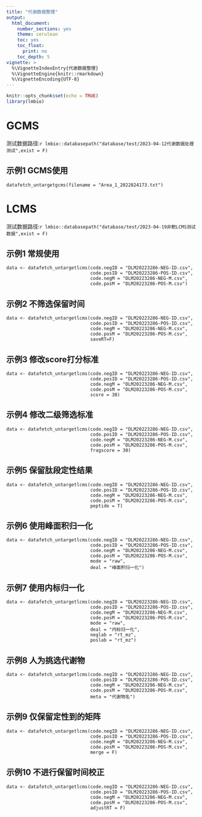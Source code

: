 ```yaml
---
title: "代谢数据整理"
output:
  html_document: 
    number_sections: yes
    theme: cerulean
    toc: yes
    toc_float:
      print: no
    toc_depth: 5
vignette: >
  %\VignetteIndexEntry{代谢数据整理}
  %\VignetteEngine{knitr::rmarkdown}
  %\VignetteEncoding{UTF-8}
---
```

  
```r
knitr::opts_chunk$set(echo = TRUE)
library(lmbio)
```

# GCMS

测试数据路径:`r lmbio::databasepath("database/test/2023-04-12代谢数据处理测试",exist = F)`

## 示例1 GCMS使用

```
datafetch_untargetgcms(filename = "Area_1_2022824173.txt")
```

# LCMS

测试数据路径:`r lmbio::databasepath("database/test/2023-04-19非靶LCMS测试数据",exist = F)`

## 示例1 常规使用

```
data <- datafetch_untargetlcms(code.negID = "DLM20223286-NEG-ID.csv",
                               code.posID = "DLM20223286-POS-ID.csv",
                               code.negM = "DLM20223286-NEG-M.csv", 
                               code.posM = "DLM20223286-POS-M.csv")
```
## 示例2 不筛选保留时间

```
data <- datafetch_untargetlcms(code.negID = "DLM20223286-NEG-ID.csv",
                               code.posID = "DLM20223286-POS-ID.csv",
                               code.negM = "DLM20223286-NEG-M.csv", 
                               code.posM = "DLM20223286-POS-M.csv",
                               saveRT=F)
```

## 示例3 修改score打分标准

```
data <- datafetch_untargetlcms(code.negID = "DLM20223286-NEG-ID.csv",
                               code.posID = "DLM20223286-POS-ID.csv",
                               code.negM = "DLM20223286-NEG-M.csv", 
                               code.posM = "DLM20223286-POS-M.csv",
                               score = 30)
```

## 示例4 修改二级筛选标准

```
data <- datafetch_untargetlcms(code.negID = "DLM20223286-NEG-ID.csv",
                               code.posID = "DLM20223286-POS-ID.csv",
                               code.negM = "DLM20223286-NEG-M.csv", 
                               code.posM = "DLM20223286-POS-M.csv",
                               fragscore = 30)
```

## 示例5 保留肽段定性结果

```
data <- datafetch_untargetlcms(code.negID = "DLM20223286-NEG-ID.csv",
                               code.posID = "DLM20223286-POS-ID.csv",
                               code.negM = "DLM20223286-NEG-M.csv", 
                               code.posM = "DLM20223286-POS-M.csv",
                               peptide = T)
```

## 示例6 使用峰面积归一化

```
data <- datafetch_untargetlcms(code.negID = "DLM20223286-NEG-ID.csv",
                               code.posID = "DLM20223286-POS-ID.csv",
                               code.negM = "DLM20223286-NEG-M.csv", 
                               code.posM = "DLM20223286-POS-M.csv",
                               mode = "raw",
                               deal = "峰面积归一化")
```

## 示例7 使用内标归一化

```
data <- datafetch_untargetlcms(code.negID = "DLM20223286-NEG-ID.csv",
                               code.posID = "DLM20223286-POS-ID.csv",
                               code.negM = "DLM20223286-NEG-M.csv", 
                               code.posM = "DLM20223286-POS-M.csv",
                               mode = "raw",
                               deal = "内标归一化",
                               neglab = "rt_mz",
                               poslab = "rt_mz")
```


## 示例8 人为挑选代谢物

```
data <- datafetch_untargetlcms(code.negID = "DLM20223286-NEG-ID.csv",
                               code.posID = "DLM20223286-POS-ID.csv",
                               code.negM = "DLM20223286-NEG-M.csv", 
                               code.posM = "DLM20223286-POS-M.csv",
                               meta = "代谢物名")
```

## 示例9 仅保留定性到的矩阵

```
data <- datafetch_untargetlcms(code.negID = "DLM20223286-NEG-ID.csv",
                               code.posID = "DLM20223286-POS-ID.csv",
                               code.negM = "DLM20223286-NEG-M.csv", 
                               code.posM = "DLM20223286-POS-M.csv",
                               merge = F)
```

## 示例10 不进行保留时间校正

```
data <- datafetch_untargetlcms(code.negID = "DLM20223286-NEG-ID.csv",
                               code.posID = "DLM20223286-POS-ID.csv",
                               code.negM = "DLM20223286-NEG-M.csv", 
                               code.posM = "DLM20223286-POS-M.csv",
                               adjustRT = F)
```
